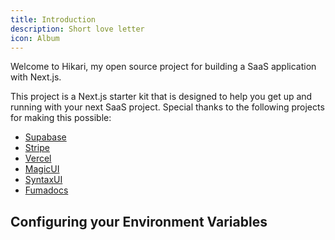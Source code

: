 ```yaml
---
title: Introduction
description: Short love letter
icon: Album
---
```


Welcome to Hikari, my open source project for building a SaaS application with Next.js.

This project is a Next.js starter kit that is designed to help you get up and running with your next SaaS project. Special thanks to the following projects for making this possible:

- [Supabase](https://github.com/supabase/supabase)
- [Stripe](https://github.com/stripe)
- [Vercel](https://github.com/vercel/vercel)
- [MagicUI](https://github.com/magicuidesign/magicui)
- [SyntaxUI](https://github.com/SyntaxUI/syntaxui)
- [Fumadocs](https://github.com/fuma-nama/fumadocs)

## Configuring your Environment Variables

<Cards>
  <Card
    title="Configure Supabase"
    href="/docs/configure/supabase"
    description="Learn how to develop with supabase locally and in production"
  />
  <Card
    title="Configure Stripe"
    href="/docs/configure/stripe"
    description="Learn how to use stripe in your SaaS application"
  />
</Cards>
